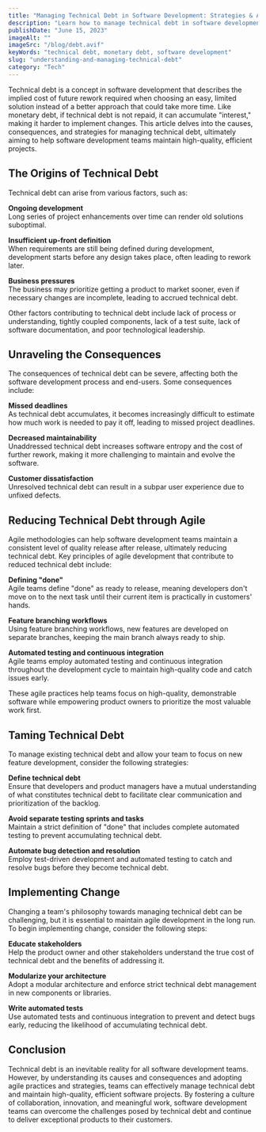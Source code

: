 ```yaml
---
title: "Managing Technical Debt in Software Development: Strategies & Agile Solutions"
description: "Learn how to manage technical debt in software development with effective strategies and agile methodologies. Navigate the challenges to maintain high-quality projects efficiently!"
publishDate: "June 15, 2023"
imageAlt: ""
imageSrc: "/blog/debt.avif"
keyWords: "technical debt, monetary debt, software development"
slug: "understanding-and-managing-technical-debt"
category: "Tech"
---
```


Technical debt is a concept in software development that describes the implied cost of future rework required when choosing an easy, limited solution instead of a better approach that could take more time. Like monetary debt, if technical debt is not repaid, it can accumulate "interest," making it harder to implement changes. This article delves into the causes, consequences, and strategies for managing technical debt, ultimately aiming to help software development teams maintain high-quality, efficient projects.

## The Origins of Technical Debt

Technical debt can arise from various factors, such as:

**Ongoing development**\
Long series of project enhancements over time can render old solutions suboptimal.

**Insufficient up-front definition**\
When requirements are still being defined during development, development starts before any design takes place, often leading to rework later.

**Business pressures**\
The business may prioritize getting a product to market sooner, even if necessary changes are incomplete, leading to accrued technical debt.

Other factors contributing to technical debt include lack of process or understanding, tightly coupled components, lack of a test suite, lack of software documentation, and poor technological leadership.

## Unraveling the Consequences

The consequences of technical debt can be severe, affecting both the software development process and end-users. Some consequences include:

**Missed deadlines**\
As technical debt accumulates, it becomes increasingly difficult to estimate how much work is needed to pay it off, leading to missed project deadlines.

**Decreased maintainability**\
Unaddressed technical debt increases software entropy and the cost of further rework, making it more challenging to maintain and evolve the software.

**Customer dissatisfaction**\
Unresolved technical debt can result in a subpar user experience due to unfixed defects.

## Reducing Technical Debt through Agile

Agile methodologies can help software development teams maintain a consistent level of quality release after release, ultimately reducing technical debt. Key principles of agile development that contribute to reduced technical debt include:

**Defining "done"**\
Agile teams define "done" as ready to release, meaning developers don't move on to the next task until their current item is practically in customers' hands.

**Feature branching workflows**\
Using feature branching workflows, new features are developed on separate branches, keeping the main branch always ready to ship.

**Automated testing and continuous integration**\
Agile teams employ automated testing and continuous integration throughout the development cycle to maintain high-quality code and catch issues early.

These agile practices help teams focus on high-quality, demonstrable software while empowering product owners to prioritize the most valuable work first.

## Taming Technical Debt

To manage existing technical debt and allow your team to focus on new feature development, consider the following strategies:

**Define technical debt**\
Ensure that developers and product managers have a mutual understanding of what constitutes technical debt to facilitate clear communication and prioritization of the backlog.

**Avoid separate testing sprints and tasks**\
Maintain a strict definition of "done" that includes complete automated testing to prevent accumulating technical debt.

**Automate bug detection and resolution**\
Employ test-driven development and automated testing to catch and resolve bugs before they become technical debt.

## Implementing Change

Changing a team's philosophy towards managing technical debt can be challenging, but it is essential to maintain agile development in the long run. To begin implementing change, consider the following steps:

**Educate stakeholders**\
Help the product owner and other stakeholders understand the true cost of technical debt and the benefits of addressing it.

**Modularize your architecture**\
Adopt a modular architecture and enforce strict technical debt management in new components or libraries.

**Write automated tests**\
Use automated tests and continuous integration to prevent and detect bugs early, reducing the likelihood of accumulating technical debt.

## Conclusion

Technical debt is an inevitable reality for all software development teams. However, by understanding its causes and consequences and adopting agile practices and strategies, teams can effectively manage technical debt and maintain high-quality, efficient software projects. By fostering a culture of collaboration, innovation, and meaningful work, software development teams can overcome the challenges posed by technical debt and continue to deliver exceptional products to their customers.
